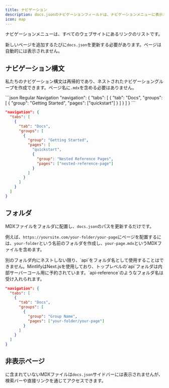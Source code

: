 ```yaml
---
title: ナビゲーション
description: docs.jsonのナビゲーションフィールドは、ナビゲーションメニューに表示されるページを定義します
icon: map
---
```


ナビゲーションメニューは、すべてのウェブサイトにあるリンクのリストです。

新しいページを追加するたびに`docs.json`を更新する必要があります。ページは自動的には表示されません。

## ナビゲーション構文

私たちのナビゲーション構文は再帰的であり、ネストされたナビゲーショングループを作成できます。ページ名に`.mdx`を含める必要はありません。

<CodeGroup>
  ```json Regular Navigation
  "navigation": {
    "tabs": [
      {
        "tab": "Docs",
        "groups": [
          {
            "group": "Getting Started",
            "pages": ["quickstart"]
          }
        ]
      }
    ]
  }
  ```

  ```json Nested Navigation
  "navigation": {
    "tabs": [
      {
        "tab": "Docs",
        "groups": [
          {
            "group": "Getting Started",
            "pages": [
              "quickstart",
              {
                "group": "Nested Reference Pages",
                "pages": ["nested-reference-page"]
              }
            ]
          }
        ]
      }
    ]
  }
  ```
</CodeGroup>

## フォルダ

MDXファイルをフォルダに配置し、`docs.json`のパスを更新するだけです。

例えば、`https://yoursite.com/your-folder/your-page`にページを配置するには、`your-folder`という名前のフォルダを作成し、`your-page.mdx`というMDXファイルを含めます。

<Warning>
  別のフォルダ内にネストしない限り、`api`をフォルダ名として使用することはできません。MintlifyはNext.jsを使用しており、トップレベルの`api`フォルダは内部サーバーコール用に予約されています。`api-reference`のようなフォルダ名は受け入れられます。
</Warning>

```json Navigation With Folder
"navigation": {
  "tabs": [
    {
      "tab": "Docs",
      "groups": [
        {
          "group": "Group Name",
          "pages": ["your-folder/your-page"]
        }
      ]
    }
  ]
}
```

## 非表示ページ

に含まれていないMDXファイルは`docs.json`サイドバーには表示されませんが、検索バーや直接リンクを通じてアクセスできます。
